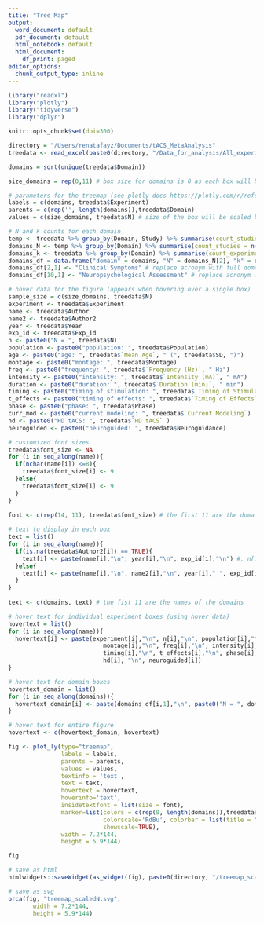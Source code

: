 ```yaml
---
title: "Tree Map"
output:
  word_document: default
  pdf_document: default
  html_notebook: default
  html_document:
    df_print: paged
editor_options:
  chunk_output_type: inline
---
```


```r
library("readxl")
library("plotly")
library("tidyverse")
library("dplyr")
```

```r
knitr::opts_chunk$set(dpi=300)
```

```r

directory = "/Users/renatafayz/Documents/tACS_MetaAnalysis"
treedata <- read_excel(paste0(directory, "/Data_for_analysis/All_experiments_tree.xlsx"))
```


```r
domains = sort(unique(treedata$Domain))

size_domains = rep(0,11) # box size for domains is 0 as each box will be stretched by the number of experiments

# parameters for the treemap (see plotly docs https://plotly.com/r/reference/treemap/)
labels = c(domains, treedata$Experiment)
parents = c(rep('', length(domains)),treedata$Domain)
values = c(size_domains, treedata$N) # size of the box will be scaled by the sample size of the experiment

```

```r
# N and k counts for each domain
temp <- treedata %>% group_by(Domain, Study) %>% summarise(count_studies = n()) # temporary grouping by domain and study
domains_N <- temp %>% group_by(Domain) %>% summarise(count_studies = n()) # Study counts grouped by domain 
domains_k <- treedata %>% group_by(Domain) %>% summarise(count_experiments = n()) # Experiment counts grrouped by domain
domains_df = data.frame("domain" = domains, "N" = domains_N[2], "k" = domains_k[2]) # data frame with domain names, N and k
domains_df[2,1] <- "Clinical Symptoms" # replace acronym with full domain name
domains_df[10,1] <- "Neuropsychological Assessment" # replace acronym with full domain name
```

```r

# hover data for the figure (appears when hovering over a single box)
sample_size = c(size_domains, treedata$N)
experiment <- treedata$Experiment
name <- treedata$Author
name2 <- treedata$Author2
year <- treedata$Year
exp_id <- treedata$Exp_id
n <- paste0("N = ", treedata$N)
population <- paste0("population: ", treedata$Population)
age <- paste0("age: ", treedata$`Mean Age`, " (", treedata$SD, ")")
montage <- paste0("montage: ", treedata$Montage)
freq <- paste0("frequency: ", treedata$`Frequency (Hz)`, " Hz")
intensity <- paste0("intensity: ", treedata$`Intensity (mA)`, " mA")
duration <- paste0("duration: ", treedata$`Duration (min)`, " min")
timing <- paste0("timing of stimulation: ", treedata$`Timing of Stimulation`)
t_effects <- paste0("timing of effects: ", treedata$`Timing of Effects`)
phase <- paste0("phase: ", treedata$Phase)
curr_mod <- paste0("current modeling: ", treedata$`Current Modeling`)
hd <- paste0("HD tACS: ", treedata$`HD tACS` )
neuroguided <- paste0("neuroguided: ", treedata$Neuroguidance)

# customized font sizes
treedata$font_size <- NA
for (i in seq_along(name)){
  if(nchar(name[i]) <=8){
    treedata$font_size[i] <- 9 
  }else{
    treedata$font_size[i] <- 9 
  }
}
  
font <- c(rep(14, 11), treedata$font_size) # the first 11 are the domains 

# text to display in each box
text = list()
for (i in seq_along(name)){
  if(is.na(treedata$Author2[i]) == TRUE){
    text[i] <- paste(name[i],"\n", year[i],"\n", exp_id[i],"\n") #, n[i],"\n") 
  }else{
    text[i] <- paste(name[i],"\n", name2[i],"\n", year[i]," ", exp_id[i],"\n") 
  }
}
  
text <- c(domains, text) # the fist 11 are the names of the domains

# hover text for individual experiment boxes (using hover data)
hovertext = list()
for (i in seq_along(name)){
  hovertext[i] <- paste(experiment[i],"\n", n[i],"\n", population[i],"\n", age[i],"\n",
                           montage[i],"\n", freq[i],"\n", intensity[i],"\n", duration[i], "\n",
                           timing[i],"\n", t_effects[i],"\n", phase[i],"\n", curr_mod[i],"\n", 
                           hd[i], "\n", neuroguided[i])
}

# hover text for domain boxes
hovertext_domain = list()
for (i in seq_along(domains)){
  hovertext_domain[i] <- paste(domains_df[i,1],"\n", paste0("N = ", domains_df[i,2]),"\n", paste0("k = ", domains_df[i,3],"\n"))
}

# hover text for entire figure
hovertext <- c(hovertext_domain, hovertext) 
```


```r
fig <- plot_ly(type="treemap", 
               labels = labels, 
               parents = parents, 
               values = values, 
               textinfo = 'text',
               text = text,
               hovertext = hovertext,
               hoverinfo='text',
               insidetextfont = list(size = font),
               marker=list(colors = c(rep(0, length(domains)),treedata$`Hedge's G`), 
                           colorscale='RdBu', colorbar = list(title = "g", thickness = 15),
                           showscale=TRUE),
               width = 7.2*144,
               height = 5.9*144)  

fig

# save as html
htmlwidgets::saveWidget(as_widget(fig), paste0(directory, "/treemap_scaledN.html"))

# save as svg
orca(fig, "treemap_scaledN.svg",
       width = 7.2*144,
       height = 5.9*144)

```



